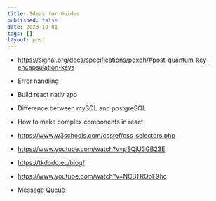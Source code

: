 ```yaml
---
title: Ideas for Guides
published: false
date: 2023-10-01
tags: []
layout: post
---
```



- https://signal.org/docs/specifications/pqxdh/#post-quantum-key-encapsulation-keys

- Error handling

- Build react nativ app

- Difference between mySQL and postgreSQL

- How to make complex components in react

- https://www.w3schools.com/cssref/css_selectors.php

- https://www.youtube.com/watch?v=pSQjU3GB23E 

- https://tkdodo.eu/blog/

- https://www.youtube.com/watch?v=NCBTRQoF9hc

- Message Queue